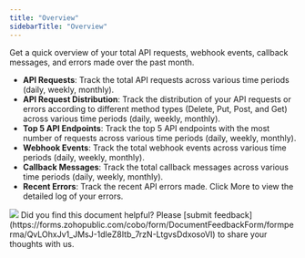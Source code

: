 ```yaml
---
title: "Overview"
sidebarTitle: "Overview"
---
```


Get a quick overview of your total API requests, webhook events, callback messages, and errors made over the past month.

- **API Requests**: Track the total API requests across various time periods (daily, weekly, monthly).
- **API Request Distribution**: Track the distribution of your API requests or errors according to different method types (Delete, Put, Post, and Get) across various time periods (daily, weekly, monthly).
- **Top 5 API Endpoints**: Track the top 5 API endpoints with the most number of requests across various time periods (daily, weekly, monthly).
- **Webhook Events**: Track the total webhook events across various time periods (daily, weekly, monthly).
- **Callback Messages**: Track the total callback messages across various time periods (daily, weekly, monthly).
- **Recent Errors**: Track the recent API errors made. Click More to view the detailed log of your errors.

<img src="/en/images/developer-console/overview.png" className="screenshot_full_screen"/>
<Tip>Did you find this document helpful? Please [submit feedback](https://forms.zohopublic.com/cobo/form/DocumentFeedbackForm/formperma/QvLOhxJv1_JMsJ-1dleZ8Itb_7rzN-LtgvsDdxosoVI) to share your thoughts with us.</Tip>